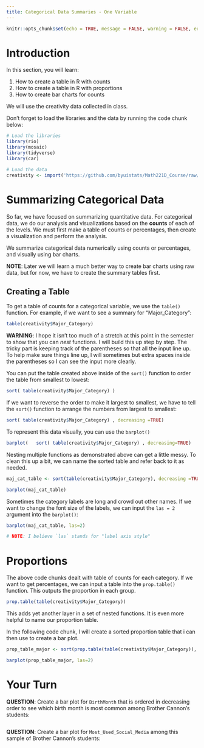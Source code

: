 ```yaml
---
title: Categorical Data Summaries - One Variable
---
```

```r
knitr::opts_chunk$set(echo = TRUE, message = FALSE, warning = FALSE, error = TRUE)
```

# Introduction

In this section, you will learn:

  1. How to create a table in R with counts  
  2. How to create a table in R with proportions  
  3. How to create bar charts for counts  
  
We will use the creativity data collected in class.

Don't forget to load the libraries and the data by running the code chunk below: 


```r
# Load the libraries
library(rio)
library(mosaic)
library(tidyverse)
library(car)

# Load the data
creativity <- import('https://github.com/byuistats/Math221D_Course/raw/main/Data/creativity_scores.csv')


```


# Summarizing Categorical Data

So far, we have focused on summarizing quantitative data.  For categorical data, we do our analysis and visualizations based on the **counts** of each of the levels.  We must first make a table of counts or percentages, then create a visualization and perform the analysis.  

We summarize categorical data numerically using counts or percentages, and visually using bar charts.  

__NOTE__:  Later we will learn a much better way to create bar charts using raw data, but for now, we have to create the summary tables first.  


## Creating a Table

To get a table of counts for a categorical variable, we use the `table()` function. For example, if we want to see a summary for "Major_Category":  


```r

table(creativity$Major_Category)

```

__WARNING__:  I hope it isn't too much of a stretch at this point in the semester to show that you can *nest* functions.  I will build this up step by step.  The tricky part is keeping track of the parentheses so that all the input line up.  To help make sure things line up, I will sometimes but extra spaces inside the parentheses so I can see the input more clearly.  

You can put the table created above inside of the `sort()` function to order the table from smallest to lowest:  

```r

sort( table(creativity$Major_Category) )

```

If we want to reverse the order to make it largest to smallest, we have to tell the `sort()` function to arrange the numbers from largest to smallest:  


```r

sort( table(creativity$Major_Category) , decreasing =TRUE)

```

To represent this data visually, you can use the `barplot()`

```r

barplot(   sort( table(creativity$Major_Category) , decreasing=TRUE)   )

```


Nesting multiple functions as demonstrated above can get a little messy.  To clean this up a bit, we can name the sorted table and refer back to it as needed.

```r
maj_cat_table <- sort(table(creativity$Major_Category), decreasing =TRUE)

barplot(maj_cat_table)

```

Sometimes the category labels are long and crowd out other names.  If we want to change the font size of the labels, we can input the `las = 2` argument into the `barplot()`:


```r

barplot(maj_cat_table, las=2)

# NOTE: I believe `las` stands for "label axis style"

```


# Proportions

The above code chunks dealt with table of counts for each category.  If we want to get percentages, we can input a table into the `prop.table()` function.  This outputs the proportion in each group.  

```r

prop.table(table(creativity$Major_Category))

```

This adds yet another layer in a set of nested functions.  It is even more helpful to name our proportion table.

In the following code chunk, I will create a sorted proportion table that i can then use to create a bar plot.  

```r

prop_table_major <- sort(prop.table(table(creativity$Major_Category)), decreasing = TRUE)

barplot(prop_table_major, las=2)

```



# Your Turn

__QUESTION__:  Create a bar plot for `BirthMonth` that is ordered in decreasing order to see which birth month is most common among Brother Cannon's students:

```r

```


__QUESTION__:  Create a bar plot for `Most_Used_Social_Media` among this sample of Brother Cannon's students:  

```r

```




